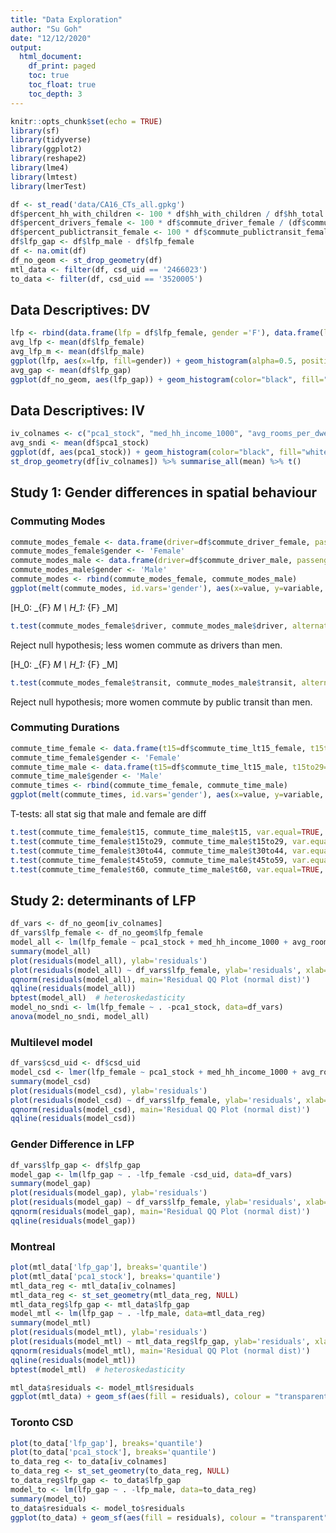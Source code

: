 ```yaml
---
title: "Data Exploration"
author: "Su Goh"
date: "12/12/2020"
output:
  html_document:
    df_print: paged
    toc: true
    toc_float: true
    toc_depth: 3
---
```


```r
knitr::opts_chunk$set(echo = TRUE)
library(sf)
library(tidyverse)
library(ggplot2)
library(reshape2)
library(lme4)
library(lmtest)
library(lmerTest)
```

```r
df <- st_read('data/CA16_CTs_all.gpkg')
df$percent_hh_with_children <- 100 * df$hh_with_children / df$hh_total
df$percent_drivers_female <- 100 * df$commute_driver_female / (df$commute_driver_male + df$commute_driver_female)
df$percent_publictransit_female <- 100 * df$commute_publictransit_female / (df$commute_publictransit_male + df$commute_publictransit_female)
df$lfp_gap <- df$lfp_male - df$lfp_female
df <- na.omit(df)
df_no_geom <- st_drop_geometry(df)
mtl_data <- filter(df, csd_uid == '2466023')
to_data <- filter(df, csd_uid == '3520005')
```

## Data Descriptives: DV
```r
lfp <- rbind(data.frame(lfp = df$lfp_female, gender ='F'), data.frame(lfp = df$lfp_male, gender ='M'))
avg_lfp <- mean(df$lfp_female)
avg_lfp_m <- mean(df$lfp_male)
ggplot(lfp, aes(x=lfp, fill=gender)) + geom_histogram(alpha=0.5, position="identity") + geom_vline(xintercept=avg_lfp_m) + geom_vline(xintercept=avg_lfp)+  scale_x_continuous(breaks=seq(0,100,10)) + labs(x='LFP (%)') 
avg_gap <- mean(df$lfp_gap)
ggplot(df_no_geom, aes(lfp_gap)) + geom_histogram(color="black", fill="white", binwidth = 2) + geom_vline(xintercept = avg_gap, color='red') + labs(x='percentage points')
```


## Data Descriptives: IV
```r
iv_colnames <- c("pca1_stock", "med_hh_income_1000", "avg_rooms_per_dwelling", "percent_hh_with_children", "percent_drivers_female", "percent_publictransit_female")
avg_sndi <- mean(df$pca1_stock)
ggplot(df, aes(pca1_stock)) + geom_histogram(color="black", fill="white") + geom_vline(xintercept=avg_sndi, color='red') + labs(x='SNDI') 
st_drop_geometry(df[iv_colnames]) %>% summarise_all(mean) %>% t()
```


## Study 1: Gender differences in spatial behaviour
### Commuting Modes

```r
commute_modes_female <- data.frame(driver=df$commute_driver_female, passenger=df$commute_passenger_female, transit=df$commute_publictransit_female, walk=df$commute_walk_female) 
commute_modes_female$gender <- 'Female'
commute_modes_male <- data.frame(driver=df$commute_driver_male, passenger=df$commute_passenger_male, transit=df$commute_publictransit_male, walk=df$commute_walk_male) 
commute_modes_male$gender <- 'Male'
commute_modes <- rbind(commute_modes_female, commute_modes_male)
ggplot(melt(commute_modes, id.vars='gender'), aes(x=value, y=variable, fill=gender)) + geom_boxplot() + facet_wrap(~variable, scale="free") + coord_flip() + labs(x=NULL, y=NULL, fill='Gender')
```

\[H_0: \text{driver}_{F} \geq \text{driver}_M \\ H_1: \text{driver}_{F} \lt \text{driver}_M\] 

```r
t.test(commute_modes_female$driver, commute_modes_male$driver, alternative='less', var.equal=TRUE, paired=TRUE)
```
Reject null hypothesis; less women commute as drivers than men. 

\[H_0: \text{transit}_{F} \leq \text{transit}_M \\ H_1: \text{transit}_{F} \gt \text{transit}_M\]

```r
t.test(commute_modes_female$transit, commute_modes_male$transit, alternative='greater', var.equal=TRUE, paired=TRUE)
```
Reject null hypothesis; more women commute by public transit than men. 


### Commuting Durations
```r
commute_time_female <- data.frame(t15=df$commute_time_lt15_female, t15to29=df$commute_time_15to29_female, t30to44=df$commute_time_30to44_female, t45to59=df$commute_time_45to59_female, t60=df$commute_time_gt60_female) 
commute_time_female$gender <- 'Female'
commute_time_male <- data.frame(t15=df$commute_time_lt15_male, t15to29=df$commute_time_15to29_male, t30to44=df$commute_time_30to44_male, t45to59=df$commute_time_45to59_male, t60=df$commute_time_gt60_male) 
commute_time_male$gender <- 'Male'
commute_times <- rbind(commute_time_female, commute_time_male)
ggplot(melt(commute_times, id.vars='gender'), aes(x=value, y=variable, fill=gender)) + geom_boxplot() + facet_wrap(~variable, scale="free") + coord_flip() + labs(x=NULL, y=NULL, fill='Gender')
```

T-tests: all stat sig that male and female are diff
```r
t.test(commute_time_female$t15, commute_time_male$t15, var.equal=TRUE, paired=TRUE)
t.test(commute_time_female$t15to29, commute_time_male$t15to29, var.equal=TRUE, paired=TRUE)
t.test(commute_time_female$t30to44, commute_time_male$t30to44, var.equal=TRUE, paired=TRUE)
t.test(commute_time_female$t45to59, commute_time_male$t45to59, var.equal=TRUE, paired=TRUE)
t.test(commute_time_female$t60, commute_time_male$t60, var.equal=TRUE, paired=TRUE)
```


## Study 2: determinants of LFP
```r
df_vars <- df_no_geom[iv_colnames]
df_vars$lfp_female <- df_no_geom$lfp_female
model_all <- lm(lfp_female ~ pca1_stock + med_hh_income_1000 + avg_rooms_per_dwelling + percent_hh_with_children + percent_drivers_female + percent_publictransit_female , data=df_vars)
summary(model_all)
plot(residuals(model_all), ylab='residuals')
plot(residuals(model_all) ~ df_vars$lfp_female, ylab='residuals', xlab='fitted value')
qqnorm(residuals(model_all), main='Residual QQ Plot (normal dist)')
qqline(residuals(model_all))
bptest(model_all)  # heteroskedasticity
model_no_sndi <- lm(lfp_female ~ . -pca1_stock, data=df_vars)
anova(model_no_sndi, model_all)
```

### Multilevel model
```r
df_vars$csd_uid <- df$csd_uid
model_csd <- lmer(lfp_female ~ pca1_stock + med_hh_income_1000 + avg_rooms_per_dwelling + percent_hh_with_children + percent_drivers_female + percent_publictransit_female + (1 | csd_uid), data=df_vars)
summary(model_csd)
plot(residuals(model_csd), ylab='residuals')
plot(residuals(model_csd) ~ df_vars$lfp_female, ylab='residuals', xlab='fitted value')
qqnorm(residuals(model_csd), main='Residual QQ Plot (normal dist)')
qqline(residuals(model_csd))
```

### Gender Difference in LFP
```r
df_vars$lfp_gap <- df$lfp_gap
model_gap <- lm(lfp_gap ~ . -lfp_female -csd_uid, data=df_vars)
summary(model_gap)
plot(residuals(model_gap), ylab='residuals')
plot(residuals(model_gap) ~ df_vars$lfp_female, ylab='residuals', xlab='fitted value')
qqnorm(residuals(model_gap), main='Residual QQ Plot (normal dist)')
qqline(residuals(model_gap))
```

### Montreal
```r
plot(mtl_data['lfp_gap'], breaks='quantile')
plot(mtl_data['pca1_stock'], breaks='quantile')
mtl_data_reg <- mtl_data[iv_colnames]
mtl_data_reg <- st_set_geometry(mtl_data_reg, NULL) 
mtl_data_reg$lfp_gap <- mtl_data$lfp_gap
model_mtl <- lm(lfp_gap ~ . -lfp_male, data=mtl_data_reg)
summary(model_mtl)
plot(residuals(model_mtl), ylab='residuals')
plot(residuals(model_mtl) ~ mtl_data_reg$lfp_gap, ylab='residuals', xlab='fitted value')
qqnorm(residuals(model_mtl), main='Residual QQ Plot (normal dist)')
qqline(residuals(model_mtl))
bptest(model_mtl)  # heteroskedasticity

mtl_data$residuals <- model_mtl$residuals
ggplot(mtl_data) + geom_sf(aes(fill = residuals), colour = "transparent") +   scale_fill_viridis_c(limits = c(-15, 20)) 
```

### Toronto CSD
```r
plot(to_data['lfp_gap'], breaks='quantile')
plot(to_data['pca1_stock'], breaks='quantile')
to_data_reg <- to_data[iv_colnames]
to_data_reg <- st_set_geometry(to_data_reg, NULL) 
to_data_reg$lfp_gap <- to_data$lfp_gap
model_to <- lm(lfp_gap ~ . -lfp_male, data=to_data_reg)
summary(model_to)
to_data$residuals <- model_to$residuals
ggplot(to_data) + geom_sf(aes(fill = residuals), colour = "transparent") +   scale_fill_viridis_c(limits = c(-15, 20)) 
```